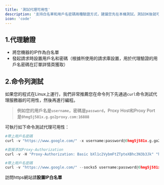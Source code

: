 ```yaml
---
title: '測試代理可用性'
description: '支持白名單和用戶名密碼兩種驗證方式，建議您先在本機測試，測試OK後就可以正常使用了。'
icon: 'code'
---
```


## 1.代理驗證
- 將您機器的IP作為白名單
- 發起請求時設置用戶名和密碼（根據所使用的請求庫設置，用於代理驗證的用戶名密碼在訂單詳情頁獲取）

## 2.命令列測試
如果您的程式在Linux上運行，我們非常推薦您在命令列下先通過`curl`命令測試代理服務器的可用性，然後再進行編程。

> 例如您的用戶名是`username`，密碼是`password`，Proxy Host和Proxy Port是`0hmg5j581x.g.go2proxy.com:16888`

可執行如下命令測試代理可用性：

<CodeGroup>

```python HTTP代理
#帶上用戶名密碼
curl -v "https://www.google.com/" -x username:password@0hmg5j581x.g.go2proxy.com:16888

#直接添加Proxy-Authorization
curl -v -H "Proxy-Authorization: Basic bXl1c2VybmFtZTpteXBhc3N3b3Jk" "https://www.google.com/" -x 0hmg5j581x.g.go2proxy.com:16888
```

```python SOCKS代理
#帶上用戶名密碼
curl -v "https://www.google.com/" --socks5 username:password@0hmg5j581x.g.go2proxy.com:16888
```

</CodeGroup>

<Warning>訪問https網站請**設置IP白名單**</Warning>